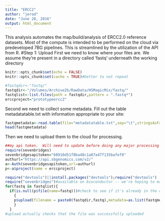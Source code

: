 ```yaml
---
title: "ERCC2"
author: "jerod"
date: "June 28, 2016"
output: html_document
---
```


This analysis automates the map/build/analysis of ERCC2.0 reference datasets.
Most of the compute is intended to be performed on the cloud via predeveloped 7BG pipelines.
This is streamlined by the utilization of the API from R.
#Step 1:  Upload
First we need to know where your files are.  We assume they're present in a directory
called 'fastq' underneath the working directory
```r
knitr::opts_chunk$set(echo = FALSE)
knitr::opts_chunk$set(cache = TRUE)#better to not repeat
```

```r
#fastqdir<-"fastq/"
fastqdir<-"/Volumes/Archive2b/RawData/HSMagicMix/fastq/"
fastqlist<-list.files(path = fastqdir,pattern = ".fastq*")
erccproject="prototypeercc2"
```
Second we need to collect some metadata.  Fill out the table metadatatable.txt with information
appropriate to your site:

```r
fastqmetadata<-read.table(file="metadatatable.txt",sep="\t",stringsAsFactors = FALSE,header = TRUE)
head(fastqmetadata)
```

Then we need to upload them to the cloud for processing.  
```r
##my api token.  Will need to update before doing any major processing [but should be okay for this 1 HS run]
require(sevenbridges)
sevenbridgesapitoken="68916d51f8ba48c1a87a47f135bafef0"
authurl="https://api.sbgenomics.com/v2/"
a<-Auth(sevenbridgesapitoken,url=authurl)
p<-a$project(name = erccproject)

require("devtools")||install.packages("devtools");require("devtools")
require("sevenbridges")#available on bioconductor -- we're hoping to make this all as a pre-setup VM...
for(fastq in fastqlist){
  if(is.null(p$file(name=fastq)))#check to see if it's already in the cloud folder.  Tested, working.  
    {
    p$upload(filename = paste0(fastqdir,fastq),metadata=as.list(fastqmetadata[fastqmetadata$Fastq_filename==fastq,2:length(fastqmetadata)]))
    }
  }
#upload actually checks that the file was successfully uploaded

```
